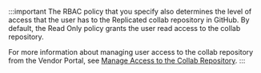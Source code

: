 :::important
The RBAC policy that you specify also determines the level of access that the user has to the Replicated collab repository in GitHub. By default, the Read Only policy grants the user read access to the collab repository.

For more information about managing user access to the collab repository from the Vendor Portal, see [Manage Access to the Collab Repository](team-management-github-username).
:::
